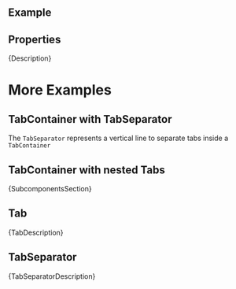 
<Meta of={ComponentStories} />

<DocsHeader />

<br />

## Example

<Canvas of={ComponentStories.Default} />

## Properties

<ControlsWithNote of={ComponentStories.Default} />

<Markdown>{Description}</Markdown>

<DomRefTable rows={TabContainerDomRef} />

# More Examples

## TabContainer with TabSeparator

The <code>TabSeparator</code> represents a vertical line to separate tabs inside a <code>TabContainer</code>

<Canvas of={ComponentStories.WithTabSeparator} />

## TabContainer with nested Tabs

<Canvas of={ComponentStories.WithNestedTabs} />

<Markdown>{SubcomponentsSection}</Markdown>

## Tab

<Markdown>{TabDescription}</Markdown>
<ArgTypesWithNote hideHTMLPropsNote exclude={excludePropsForAbstract} of={Tab} />

## TabSeparator

<Markdown>{TabSeparatorDescription}</Markdown>
<ArgTypesWithNote hideHTMLPropsNote exclude={excludePropsForAbstract} of={TabSeparator} />

<Footer />
